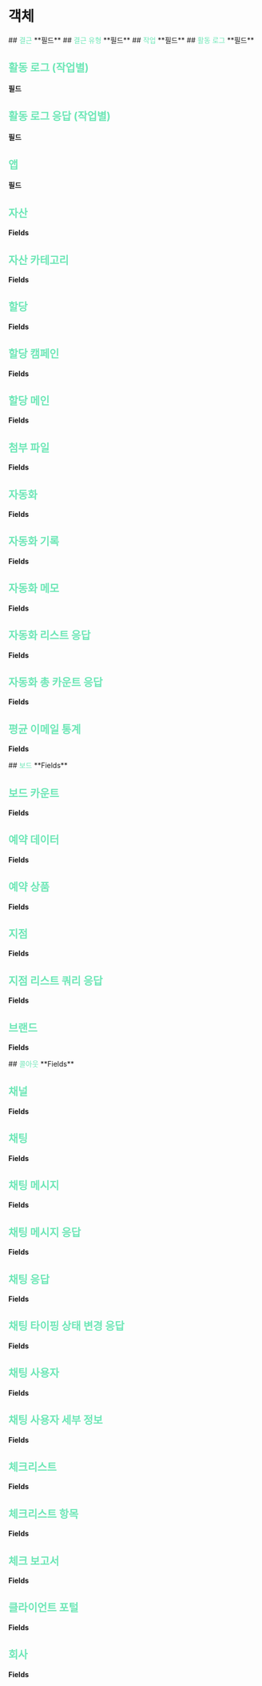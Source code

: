 
<HeroPattern />

# 객체

<Row>
  <Col>
  ## <font color="#6ee7b7">결근</font>
  **필드**
    <Properties>
      <Property name="_id" type="String">
      </Property>
      <Property name="attachment" type="Attachment">
      </Property>
      <Property name="endTime" type="Date">
      </Property>
      <Property name="explanation" type="String">
      </Property>
      <Property name="holidayName" type="String">
      </Property>
      <Property name="reason" type="String">
      </Property>
      <Property name="solved" type="Boolean">
      </Property>
      <Property name="startTime" type="Date">
      </Property>
      <Property name="status" type="String">
      </Property>
      <Property name="user" type="User">
      </Property>
    </Properties>

  </Col>
  <Col>
  ## <font color="#6ee7b7">결근 유형</font>
  **필드**
    <Properties>
      <Property name="_id" type="String">
      </Property>
      <Property name="attachRequired" type="Boolean">
      </Property>
      <Property name="explRequired" type="Boolean">
      </Property>
      <Property name="name" type="String">
      </Property>
      <Property name="requestHoursPerDay" type="Float">
      </Property>
      <Property name="requestTimeType" type="String">
      </Property>
      <Property name="requestType" type="String">
      </Property>
      <Property name="shiftRequest" type="Boolean">
      </Property>
    </Properties>
  </Col>
</Row>



<Row>
  <Col>
  ## <font color="#6ee7b7">작업</font>
  **필드**
    <Properties>
      <Property name="config" type="JSON">
      </Property>
      <Property name="description" type="String">
      </Property>
      <Property name="icon" type="String">
      </Property>
      <Property name="id" type="String">
      </Property>
      <Property name="label" type="String">
      </Property>
      <Property name="nextActionId" type="String">
      </Property>
      <Property name="style" type="JSON">
      </Property>
      <Property name="type" type="String">
      </Property>
    </Properties>

  </Col>
  <Col>
## <font color="#6ee7b7">활동 로그</font>
  **필드**
    <Properties>
      <Property name="_id" type="String">
      </Property>
      <Property name="action" type="String">
      </Property>
      <Property name="content" type="JSON">
      </Property>
      <Property name="contentDetail" type="JSON">
      </Property>
      <Property name="contentId" type="String">
      </Property>
      <Property name="contentType" type="String">
      </Property>
      <Property name="contentTypeDetail" type="JSON">
      </Property>
      <Property name="createdAt" type="Date">
      </Property>
      <Property name="createdBy" type="String">
      </Property>
      <Property name="createdByDetail" type="JSON">
      </Property>
    </Properties>

## <font color="#6ee7b7">활동 로그 (작업별)</font>
**필드**
    <Properties>
      <Property name="_id" type="String">
      </Property>
      <Property name="action" type="String">
      </Property>
      <Property name="content" type="JSON">
      </Property>
      <Property name="contentId" type="String">
      </Property>
      <Property name="contentType" type="String">
      </Property>
      <Property name="contentTypeDetail" type="JSON">
      </Property>
      <Property name="createdAt" type="Date">
      </Property>
      <Property name="createdBy" type="String">
      </Property>
      <Property name="createdUser" type="User">
      </Property>
    </Properties>
## <font color="#6ee7b7">활동 로그 응답 (작업별)</font>
**필드**
    <Properties>
      <Property name="activityLogs" type="[ActivityLogByAction]">
      </Property>
      <Property name="totalCount" type="Int">
      </Property>
    </Properties>
## <font color="#6ee7b7">앱</font>
**필드**
    <Properties>
      <Property name="_id" type="String">
      </Property>
      <Property name="accessToken" type="String">
      </Property>
      <Property name="createdAt" type="Date">
      </Property>
      <Property name="expireDate" type="Date">
      </Property>
      <Property name="isEnabled" type="Boolean">
      </Property>
      <Property name="name" type="String">
      </Property>
      <Property name="refreshToken" type="String">
      </Property>
      <Property name="userGroupId" type="String">
      </Property>
      <Property name="userGroupName" type="String">
      </Property>
    </Properties>
## <font color="#6ee7b7">자산</font>
**Fields**
    <Properties>
      <Property name="_id" type="String!">
      </Property>
      <Property name="assetCount" type="Int">
      </Property>
      <Property name="attachment" type="Attachment">
      </Property>
      <Property name="attachmentMore" type="[Attachment]">
      </Property>
      <Property name="category" type="AssetCategory">
      </Property>
      <Property name="categoryId" type="String">
      </Property>
      <Property name="childAssetCount" type="Int">
      </Property>
      <Property name="code" type="String">
      </Property>
      <Property name="createdAt" type="Date">
      </Property>
      <Property name="customFieldsData" type="JSON">
      </Property>
      <Property name="description" type="String">
      </Property>
      <Property name="isRoot" type="Boolean">
      </Property>
      <Property name="kbArticleIds" type="[String]">
      </Property>
      <Property name="knowledgeData" type="JSON">
      </Property>
      <Property name="name" type="String">
      </Property>
      <Property name="order" type="String">
      </Property>
      <Property name="parent" type="Asset">
      </Property>
      <Property name="parentId" type="String">
      </Property>
      <Property name="unitPrice" type="Float">
      </Property>
      <Property name="vendor" type="Company">
      </Property>
      <Property name="vendorId" type="String">
      </Property>
    </Properties>
## <font color="#6ee7b7">자산 카테고리</font>
**Fields**
    <Properties>
      <Property name="_id" type="String!">
      </Property>
      <Property name="assetCount" type="Int">
      </Property>
      <Property name="attachment" type="Attachment">
      </Property>
      <Property name="code" type="String!">
      </Property>
      <Property name="description" type="String">
      </Property>
      <Property name="isRoot" type="Boolean">
      </Property>
      <Property name="name" type="String">
      </Property>
      <Property name="order" type="String!">
      </Property>
      <Property name="parentId" type="String">
      </Property>
      <Property name="status" type="String">
      </Property>
    </Properties>

## <font color="#6ee7b7">할당</font>
**Fields**
    <Properties>
      <Property name="_id" type="String">
      </Property>
      <Property name="campaign" type="JSON">
      </Property>
      <Property name="campaignId" type="String">
      </Property>
      <Property name="createdAt" type="Date">
      </Property>
      <Property name="owner" type="JSON">
      </Property>
      <Property name="ownerId" type="String">
      </Property>
      <Property name="ownerType" type="String">
      </Property>
      <Property name="segmentIds" type="[String]">
      </Property>
      <Property name="status" type="String">
      </Property>
      <Property name="usedAt" type="Date">
      </Property>
      <Property name="voucherCampaignId" type="String">
      </Property>
      <Property name="voucherId" type="String">
      </Property>
    </Properties>

## <font color="#6ee7b7">할당 캠페인</font>
**Fields**
    <Properties>
      <Property name="_id" type="String">
      </Property>
      <Property name="attachment" type="Attachment">
      </Property>
      <Property name="createdAt" type="Date">
      </Property>
      <Property name="createdBy" type="String">
      </Property>
      <Property name="description" type="String">
      </Property>
      <Property name="endDate" type="Date">
      </Property>
      <Property name="finishDateOfUse" type="Date">
      </Property>
      <Property name="modifiedAt" type="Date">
      </Property>
      <Property name="modifiedBy" type="String">
      </Property>
      <Property name="segmentIds" type="[String]">
      </Property>
      <Property name="startDate" type="Date">
      </Property>
      <Property name="status" type="String">
      </Property>
      <Property name="title" type="String">
      </Property>
      <Property name="voucherCampaignId" type="String">
      </Property>
    </Properties>

## <font color="#6ee7b7">할당 메인</font>
**Fields**
    <Properties>
      <Property name="list" type="[Assignment]">
      </Property>
      <Property name="totalCount" type="Int">
      </Property>
    </Properties>

## <font color="#6ee7b7">첨부 파일</font>
**Fields**
    <Properties>
      <Property name="duration" type="Float">
      </Property>
      <Property name="name" type="String">
      </Property>
      <Property name="size" type="Float">
      </Property>
      <Property name="type" type="String">
      </Property>
      <Property name="url" type="String!">
      </Property>
      </Properties>

## <font color="#6ee7b7">자동화</font>
**Fields**
    <Properties>
      <Property name="_id" type="String!">
      </Property>
      <Property name="actions" type="[Action]">
      </Property>
      <Property name="createdAt" type="Date">
      </Property>
      <Property name="createdBy" type="String">
      </Property>
      <Property name="createdUser" type="User">
      </Property>
      <Property name="name" type="String">
      </Property>
      <Property name="status" type="String">
      </Property>
      <Property name="triggers" type="[Trigger]">
      </Property>
      <Property name="updatedAt" type="Date">
      </Property>
      <Property name="updatedBy" type="String">
      </Property>
      <Property name="updatedUser" type="User">
      </Property>
    </Properties>

## <font color="#6ee7b7">자동화 기록</font>
**Fields**
    <Properties>
      <Property name="_id" type="String!">
      </Property>
      <Property name="actions" type="JSON">
      </Property>
      <Property name="automationId" type="String">
      </Property>
      <Property name="createdAt" type="Date">
      </Property>
      <Property name="description" type="String">
      </Property>
      <Property name="modifiedAt" type="Date">
      </Property>
      <Property name="nextActionId" type="String">
      </Property>
      <Property name="startWaitingDate" type="Date">
      </Property>
      <Property name="status" type="String">
      </Property>
      <Property name="target" type="JSON">
      </Property>
      <Property name="targetId" type="String">
      </Property>
       <Property name="triggerConfig" type="JSON">
      </Property>
      <Property name="triggerId" type="String">
      </Property>
      <Property name="triggerType" type="String">
      </Property>
      <Property name="waitingActionId" type="String">
      </Property>
    </Properties>

## <font color="#6ee7b7">자동화 메모</font>
**Fields**
    <Properties>
      <Property name="_id" type="String!">
      </Property>
      <Property name="actionId" type="String">
      </Property>
      <Property name="createdAt" type="Date">
      </Property>
      <Property name="createdUser" type="User">
      </Property>
      <Property name="description" type="String">
      </Property>
      <Property name="triggerId" type="String">
      </Property>
    </Properties>

## <font color="#6ee7b7">자동화 리스트 응답</font>
**Fields**
    <Properties>
      <Property name="list" type="[Automation]">
      </Property>
      <Property name="totalCount" type="Float">
      </Property>
    </Properties>

## <font color="#6ee7b7">자동화 총 카운트 응답</font>
**Fields**
    <Properties>
      <Property name="byStatus" type="Int">
      </Property>
      <Property name="total" type="Int">
      </Property>
    </Properties>

## <font color="#6ee7b7">평균 이메일 통계</font>
**Fields**
    <Properties>
      <Property name="avgBouncePercent" type="Float">
      </Property>
      <Property name="avgClickPercent" type="Float">
      </Property>
      <Property name="avgComplaintPercent" type="Float">
      </Property>
      <Property name="avgDeliveryPercent" type="Float">
      </Property>
      <Property name="avgOpenPercent" type="Float">
      </Property>
      <Property name="avgRejectPercent" type="Float">
      </Property>
      <Property name="avgRenderingFailurePercent" type="Float">
      </Property>
      <Property name="avgSendPercent" type="Float">
      </Property>
      <Property name="total" type="Float">
      </Property>
    </Properties>
</Col>
</Row>

<Row>
  <Col>
## <font color="#6ee7b7">보드</font>
**Fields**
    <Properties>
      <Property name="_id" type="String!">
      </Property>
      <Property name="createdAt" type="Date">
      </Property>
      <Property name="name" type="String">
      </Property>
      <Property name="order" type="Int">
      </Property>
      <Property name="pipelines" type="[Pipeline]">
      </Property>
      <Property name="type" type="String">
      </Property>
    </Properties>
  
## <font color="#6ee7b7">보드 카운트</font>
**Fields**
    <Properties>
      <Property name="_id" type="String">
      </Property>
      <Property name="count" type="Int">
      </Property>
      <Property name="name" type="String">
      </Property>
    </Properties>

## <font color="#6ee7b7">예약 데이터</font>
**Fields**
    <Properties>
      <Property name="bookingFormText" type="String">
      </Property>
      <Property name="categoryTree" type="JSON">
      </Property>
      <Property name="description" type="String">
      </Property>
      <Property name="displayBlock" type="JSON">
      </Property>
      <Property name="image" type="Attachment">
      </Property>
      <Property name="modifiedAt" type="Date">
      </Property>
      <Property name="mainProductCategory" type="ProductCategory">
      </Property>
      <Property name="name" type="String">
      </Property>
      <Property name="navigationText" type="String">
      </Property>
      <Property name="productCategoryId" type="String">
      </Property>
      <Property name="productFieldIds" type="[String]">
      </Property>
       <Property name="style" type="JSON">
      </Property>
      <Property name="userFilters" type="[String]">
      </Property>
      <Property name="viewCount" type="Int">
      </Property>
    </Properties>

## <font color="#6ee7b7">예약 상품</font>
**Fields**
    <Properties>
      <Property name="fields" type="[Field]">
      </Property>
      <Property name="product" type="Product">
      </Property>
    </Properties>

## <font color="#6ee7b7">지점</font>
**Fields**
    <Properties>
      <Property name="_id" type="String!">
      </Property>
      <Property name="address" type="String">
      </Property>
      <Property name="children" type="Branch">
      </Property>
      <Property name="code" type="String">
      </Property>
      <Property name="coordinate" type="Coordinate">
      </Property>
      <Property name="email" type="String">
      </Property>
      <Property name="image" type="Attachment">
      </Property>
      <Property name="links" type="JSON">
      </Property>
      <Property name="order" type="String">
      </Property>
      <Property name="parent" type="Branch">
      </Property>
      <Property name="parentId" type="String">
      </Property>
       <Property name="phoneNumber" type="Int">
      </Property>
      <Property name="radius" type="Int">
      </Property>
      <Property name="supervisor" type="User">
      </Property>
       <Property name="supervisorId" type="String">
      </Property>
      <Property name="title" type="String">
      </Property>
       <Property name="userCount" type="Int">
      </Property>
      <Property name="userIds" type="String">
      </Property>
      <Property name="users" type="User">
      </Property>
    </Properties>

## <font color="#6ee7b7">지점 리스트 쿼리 응답</font>
**Fields**
    <Properties>
      <Property name="list" type="Branch">
      </Property>
      <Property name="totalCount" type="Int">
      </Property>
      <Property name="totalUsersCount" type="Int">
      </Property>
    </Properties>

## <font color="#6ee7b7">브랜드</font>
**Fields**
    <Properties>
      <Property name="_id" type="String!">
      </Property>
      <Property name="code" type="String">
      </Property>
      <Property name="createdAt" type="Date">
      </Property>
      <Property name="description" type="String">
      </Property>
      <Property name="emailConfig" type="JSON">
      </Property>
      <Property name="memberIds" type="[String]">
      </Property>
      <Property name="name" type="String">
      </Property>
      <Property name="userId" type="String">
      </Property>
    </Properties>

</Col>
</Row>

<Row>
  <Col>
## <font color="#6ee7b7">콜아웃</font>
**Fields**
    <Properties>
      <Property name="body" type="String">
      </Property>
      <Property name="buttonText" type="String">
      </Property>
      <Property name="featuredImage" type="String">
      </Property>
      <Property name="skip" type="Boolean">
      </Property>
      <Property name="title" type="String">
      </Property>
    </Properties>

## <font color="#6ee7b7">채널</font>
**Fields**
    <Properties>
      <Property name="_id" type="String!">
      </Property>
      <Property name="conversationCount" type="Int">
      </Property>
      <Property name="createdAt" type="Date">
      </Property>
      <Property name="description" type="String">
      </Property>
      <Property name="integrationIds" type="[String]">
      </Property>
      <Property name="integrations" type="[Integration]">
      </Property>
      <Property name="memberIds" type="[String]">
      </Property>
      <Property name="members" type="[User]">
      </Property>
       <Property name="name" type="String!">
      </Property>
      <Property name="openConversationCount" type="Int">
      </Property>
      <Property name="userId" type="String!">
      </Property>
    </Properties>


## <font color="#6ee7b7">채팅</font>
**Fields**
    <Properties>
      <Property name="_id" type="String!">
      </Property>
      <Property name="createdAt" type="Date">
      </Property>
      <Property name="createdUser" type="User">
      </Property>
      <Property name="description" type="String">
      </Property>
      <Property name="isSeen" type="Boolean">
      </Property>
      <Property name="lastMessage" type="ChatMessage">
      </Property>
      <Property name="name" type="String">
      </Property>
       <Property name="participantUsers" type="[ChatUser]">
      </Property>
      <Property name="type" type="String">
      </Property>
      <Property name="visibility" type="String">
      </Property>
    </Properties>

## <font color="#6ee7b7">채팅 메시지</font>
**Fields**
    <Properties>
      <Property name="_id" type="String!">
      </Property>
      <Property name="attachments" type="JSON">
      </Property>
      <Property name="content" type="String">
      </Property>
      <Property name="createdAt" type="Date">
      </Property>
      <Property name="createdUser" type="User">
      </Property>
      <Property name="isPinned" type="Boolean">
      </Property>
      <Property name="mentionedUserIds" type="[String]">
      </Property>
       <Property name="relatedMessage" type="ChatMessage">
      </Property>
      <Property name="seenList" type="[SeenInfo]">
      </Property>
    </Properties>

## <font color="#6ee7b7">채팅 메시지 응답</font>
**Fields**
    <Properties>
      <Property name="list" type="[ChatMessage]">
      </Property>
      <Property name="totalCount" type="Int">
      </Property>
     </Properties>

## <font color="#6ee7b7">채팅 응답</font>
**Fields**
    <Properties>
      <Property name="list" type="[Chat]">
      </Property>
      <Property name="totalCount" type="Int">
      </Property>
     </Properties>

## <font color="#6ee7b7">채팅 타이핑 상태 변경 응답</font>
**Fields**
    <Properties>
      <Property name="chatId" type="String!">
      </Property>
      <Property name="userId" type="String">
      </Property>
     </Properties>
    
## <font color="#6ee7b7">채팅 사용자</font>
**Fields**
    <Properties>
      <Property name="_id" type="String!">
      </Property>
      <Property name="branches" type="[Branch]">
      </Property>
      <Property name="departments" type="[Departments]">
      </Property>
      <Property name="details" type="ChatUserDetails">
      </Property>
      <Property name="email" type="String">
      </Property>
      <Property name="employeeId" type="String">
      </Property>
      <Property name="isAdmin" type="Boolean">
      </Property>
       <Property name="username" type="String">
      </Property>
    </Properties>
  
## <font color="#6ee7b7">채팅 사용자 세부 정보</font>
**Fields**
    <Properties>
      <Property name="avatar" type="String">
      </Property>
      <Property name="description" type="String">
      </Property>
      <Property name="fullName" type="String">
      </Property>
      <Property name="operatorPhone" type="String">
      </Property>
      <Property name="position" type="String">
      </Property>
    </Properties>

## <font color="#6ee7b7">체크리스트</font>
**Fields**
    <Properties>
      <Property name="_id" type="String!">
      </Property>
      <Property name="contentType" type="String">
      </Property>
      <Property name="contentTypeId" type="String">
      </Property>
      <Property name="createdDate" type="Date">
      </Property>
      <Property name="createdUserId" type="String">
      </Property>
        <Property name="items" type="[ChecklistItem]">
      </Property>
      <Property name="percent" type="Float">
      </Property>
      <Property name="title" type="String">
      </Property>
    </Properties>

## <font color="#6ee7b7">체크리스트 항목</font>
**Fields**
    <Properties>
      <Property name="_id" type="String!">
      </Property>
      <Property name="checklistId" type="String">
      </Property>
      <Property name="content" type="String">
      </Property>
      <Property name="isChecked" type="Boolean">
      </Property>
      <Property name="order" type="Int">
      </Property>
    </Properties>

## <font color="#6ee7b7">체크 보고서</font>
**Fields**
    <Properties>
      <Property name="_id" type="String!">
      </Property>
      <Property name="endDate" type="String">
      </Property>
      <Property name="startDate" type="String">
      </Property>
      <Property name="userId" type="Boolean">
      </Property>
    </Properties>

## <font color="#6ee7b7">클라이언트 포털</font>
**Fields**
    <Properties>
      <Property name="_id" type="String!">
      </Property>
      <Property name="dealBoardId" type="String">
      </Property>
      <Property name="dealLabel" type="String">
      </Property>
      <Property name="dealPipelineId" type="String">
      </Property>
      <Property name="dealStageId" type="Boolean">
      </Property>
      <Property name="dealToggle" type="Boolean">
      </Property>
      <Property name="description" type="String">
      </Property>
       <Property name="dnsStatus" type="String">
      </Property>
      <Property name="domain" type="String">
      </Property>
      <Property name="footerHtml" type="String">
      </Property>
         <Property name="googleCredentials" type="JSON">
      </Property>
      <Property name="headerHtml" type="String">
      </Property>
      <Property name="icon" type="String">
      </Property>
      <Property name="kbToggle" type="Boolean">
      </Property>
       <Property name="knowledgeBaseLabel" type="String">
      </Property>
      <Property name="knowledgeBaseTopicId" type="String">
      </Property>
      <Property name="logo" type="String">
      </Property>
         <Property name="mailConfig" type="[MailConfig]">
      </Property>
      <Property name="name" type="String">
      </Property>
      <Property name="primaryColor" type="String">
      </Property>
      <Property name="productToggle" type="Boolean">
      </Property>
        <Property name="products" type="[Product]">
      </Property>
      <Property name="seoDescription" type="String">
      </Property>
      <Property name="seoTitle" type="String">
      </Property>
      <Property name="status" type="String">
      </Property>
      <Property name="subdomain" type="String">
      </Property>
    </Properties>

## <font color="#6ee7b7">회사</font>
**Fields**
    <Properties>
      <Property name="_id" type="String!">
      </Property>
      <Property name="address" type="String">
      </Property>
      <Property name="companyCode" type="String">
      </Property>
      <Property name="companySize" type="String">
      </Property>
      <Property name="description" type="String">
      </Property>
      <Property name="email" type="String">
      </Property>
      <Property name="image" type="Attachment">
      </Property>
      <Property name="industry" type="Industry">
      </Property>
      <Property name="members" type="[User]">
      </Property>
       <Property name="name" type="String">
      </Property>
      <Property name="phone" type="String">
      </Property>
      <Property name="website" type="String">
      </Property>
      </Properties>
</Col>
</Row>

